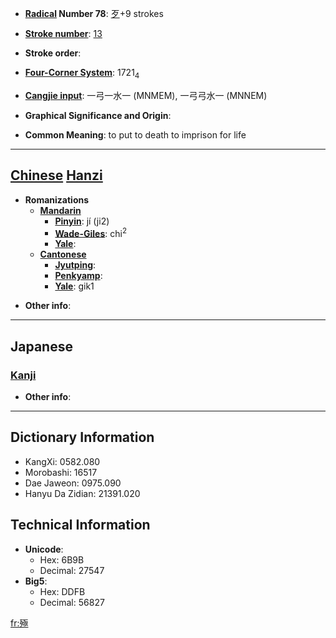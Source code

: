 * '''[[Wiktionary:Chinese radical index| Radical]] Number 78''': [[Wiktionary:Chinese radical index 歹|歹]]+9 strokes

* '''[[Wiktionary:Chinese total strokes index|Stroke number]]''': [[Wiktionary:Chinese total strokes index 13|13]]

* '''Stroke order''': 

* '''[[Wiktionary:Chinese four corner index|Four-Corner System]]''': 1721<sub>4</sub>

* '''[[Wiktionary:Chinese Cangjie index|Cangjie input]]''': 一弓一水一 (MNMEM), 一弓弓水一 (MNNEM)

* '''Graphical Significance and Origin''': 

* '''Common Meaning''': to put to death to imprison for life

----

== [[Chinese]] [[Hanzi]] ==

* '''Romanizations'''
** '''[[Mandarin]]'''
*** '''[[Pinyin]]''': jí (ji2)
*** '''[[Wade-Giles]]''': chi<sup>2</sup>
*** '''[[Yale]]''': 
** '''[[Cantonese]]'''
*** '''[[Jyutping]]''':
*** '''[[Penkyamp]]''': 
*** '''[[Yale]]''': gik1

* '''Other info''': 

----

==Japanese==
===[[Kanji]]===
{{kanji|on readings=[[きょく]] (kyoku), [[こく]] (koku)|kun readings=[[ころす]] (korosu)}}

* '''Other info''':  

----

== Dictionary Information ==

* KangXi: 0582.080
* Morobashi: 16517
* Dae Jaweon: 0975.090
* Hanyu Da Zidian: 21391.020

== Technical Information ==

* '''Unicode''':
** Hex: 6B9B
** Decimal: 27547
* '''Big5''':
** Hex: DDFB
** Decimal: 56827

[[fr:殛]]